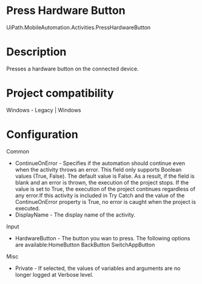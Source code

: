 ﻿# Press Hardware Button

UiPath.MobileAutomation.Activities.PressHardwareButton

# Description

Presses a hardware button on the connected device.

# Project compatibility

Windows - Legacy | Windows

# Configuration

Common

* ContinueOnError - Specifies if the automation should continue even when the activity throws an error. This field only supports Boolean values (True, False). The default value is False. As a result, if the field is blank and an error is thrown, the execution of the project stops. If the value is set to True, the execution of the project continues regardless of any error.If this activity is included in Try Catch and the value of the ContinueOnError property is True, no error is caught when the project is executed.
* DisplayName - The display name of the activity.

Input

* HardwareButton - The button you wan to press. The following options are available:HomeButton BackButton SwitchAppButton

Misc

* Private - If selected, the values of variables and arguments are no longer logged at Verbose level.
